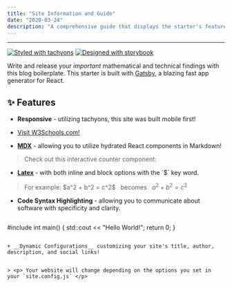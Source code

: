 ```yaml
---
title: "Site Information and Guide"
date: "2020-03-24"
description: "A comprehensive guide that displays the starter's features and explains how to extend and modify them."
---
```


<hr className="b--near-white" />


[![Styled with tachyons](https://img.shields.io/badge/styled%20with-tachyons-9cf?style=for-the-badge)](https://tachyons.io)
[![Designed with storybook](https://img.shields.io/badge/Designed%20with-storybook-ff69b4?style=for-the-badge)](https://storybook.js.org)

Write and release your _important_ mathematical and technical findings with this blog boilerplate. This starter is built with [Gatsby](https://www.gatsbyjs.org), a blazing fast app generator for React.

## ✨ Features

+ __Responsive__ - utilizing tachyons, this site was built mobile first!

+ <a href="https://www.w3schools.com" className="no-underline gray hover-white">Visit W3Schools.com!</a>



+ __[MDX](https://mdxjs.com)__ - allowing you to utilize hydrated React components in Markdown!
> Check out this interactive counter component:
<Counter />

+ __[Latex](https://katex.org)__ - with both inline and block options with the \`$\` key word.
> For example: \$a^2 + b^2 = c^2\$ &nbsp; becomes &nbsp; $a^2 + b^2 = c^2$

+ __Code Syntax Highlighting__ - allowing you to communicate about software with specificity and clarity.
> ```cpp
  #include <iostream>
  int main() {
      std::cout << "Hello World!";
      return 0;
  }
  ```

+ __Dynamic Configurations__ customizing your site's title, author, description, and social links!


> <p> Your website will change depending on the options you set in your `site.config.js` </p>




